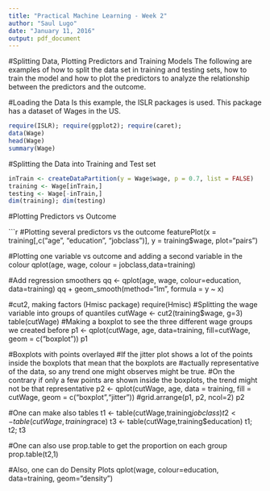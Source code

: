```yaml
---
title: "Practical Machine Learning - Week 2"
author: "Saul Lugo"
date: "January 11, 2016"
output: pdf_document
---
```


#Splitting Data, Plotting Predictors and Training Models
The following are examples of how to split the data set in training and testing sets, how to train the model and how to plot the predictors to analyze the relationship between the predictors and the outcome.

#Loading the Data
Is this example, the ISLR packages is used. This package has a dataset of Wages in the US.

```r
require(ISLR); require(ggplot2); require(caret);
data(Wage)
head(Wage)
summary(Wage)
```

#Splitting the Data into Training and Test set

```r
inTrain <- createDataPartition(y = Wage$wage, p = 0.7, list = FALSE)
training <- Wage[inTrain,]
testing <- Wage[-inTrain,]
dim(training); dim(testing)
```

#Plotting Predictors vs Outcome

```r
#Plotting several predictors vs the outcome
featurePlot(x = training[,c("age", "education", "jobclass")], y = training$wage, plot="pairs")

#Plotting one variable vs outcome and adding a second variable in the colour
qplot(age, wage, colour = jobclass,data=training)

#Add regression smoothers
qq <- qplot(age, wage, colour=education, data=training)
qq + geom_smooth(method="lm", formula = y ~ x)

#cut2, making factors (Hmisc package)
require(Hmisc)
#Splitting the wage variable into groups of quantiles
cutWage <- cut2(training$wage, g=3)
table(cutWage)
#Making a boxplot to see the three different wage groups we created before
p1 <- qplot(cutWage, age, data=training, fill=cutWage, geom = c("boxplot"))
p1

#Boxplots with points overlayed
#If the jitter plot shows a lot of the points inside the boxplots that mean that the boxplots are
#actually representative of the data, so any trend one might observes might be true.
#On the contrary if only a few points are shown inside the boxplots, the trend might not be that representative
p2 <- qplot(cutWage, age, data = training, fill = cutWage, geom = c("boxplot","jitter"))
#grid.arrange(p1, p2, ncol=2)
p2

#One can make also tables
t1 <- table(cutWage,training$jobclass)
t2 <- table(cutWage,training$race)
t3 <- table(cutWage,training$education)
t1; t2; t3

#One can also use prop.table to get the proportion on each group
prop.table(t2,1)

#Also, one can do Density Plots
qplot(wage, colour=education, data=training, geom="density")
